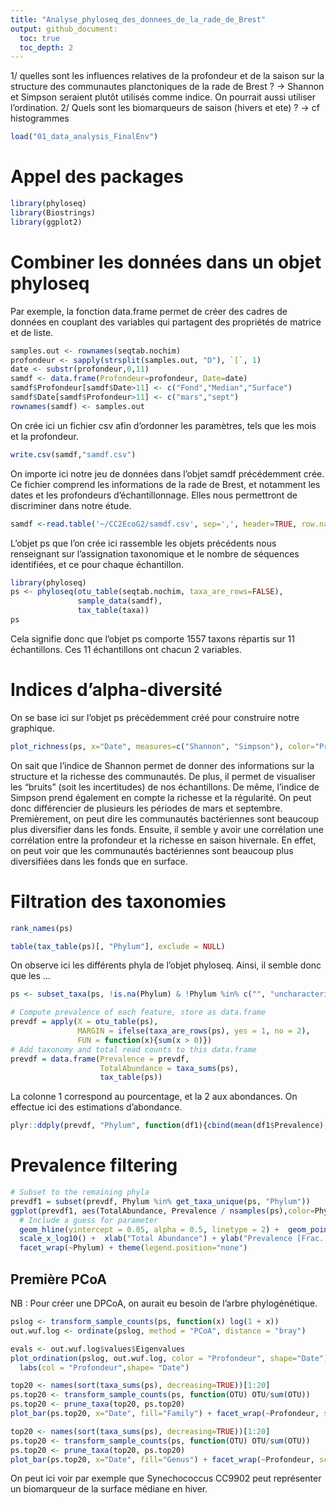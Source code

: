 ```yaml
---
title: "Analyse_phyloseq_des_donnees_de_la_rade_de_Brest"
output: github_document:
  toc: true
  toc_depth: 2
---
```


1/ quelles sont les influences relatives de la profondeur et de la saison sur la structure des communautes planctoniques de la rade de Brest ? 
-> Shannon et Simpson seraient plutôt utilisés comme indice. On pourrait aussi utiliser l'ordination. 
2/ Quels sont les biomarqueurs de saison (hivers et ete) ?
-> cf histogrammes

```r
load("01_data_analysis_FinalEnv")
```

# Appel des packages
```r
library(phyloseq)
library(Biostrings)
library(ggplot2)
```

# Combiner les données dans un objet phyloseq
Par exemple, la fonction data.frame permet de créer des cadres de données en couplant des variables qui partagent des propriétés de matrice et de liste.
```r
samples.out <- rownames(seqtab.nochim)
profondeur <- sapply(strsplit(samples.out, "D"), `[`, 1)
date <- substr(profondeur,0,11)
samdf <- data.frame(Profondeur=profondeur, Date=date)
samdf$Profondeur[samdf$Date>11] <- c("Fond","Median","Surface")
samdf$Date[samdf$Profondeur>11] <- c("mars","sept")
rownames(samdf) <- samples.out
```

On crée ici un fichier csv afin d'ordonner les paramètres, tels que les mois et la profondeur.
```r
write.csv(samdf,"samdf.csv")
```

On importe ici notre jeu de données dans l'objet samdf précédemment crée. Ce fichier comprend les informations de la rade de Brest, et notamment les dates et les profondeurs d'échantillonnage. Elles nous permettront de discriminer dans notre étude.
```r
samdf <-read.table('~/CC2EcoG2/samdf.csv', sep=',', header=TRUE, row.names=1)
```

L'objet ps que l'on crée ici rassemble les objets précédents nous renseignant sur l'assignation taxonomique et le nombre de séquences identifiées, et ce pour chaque échantillon.
```r
library(phyloseq)
ps <- phyloseq(otu_table(seqtab.nochim, taxa_are_rows=FALSE), 
               sample_data(samdf), 
               tax_table(taxa))
ps
```
Cela signifie donc que l'objet ps comporte 1557 taxons répartis sur 11 échantillons. Ces 11 échantillons ont chacun 2 variables. 

# Indices d'alpha-diversité
On se base ici sur l'objet ps précédemment créé pour construire notre graphique. 
```r
plot_richness(ps, x="Date", measures=c("Shannon", "Simpson"), color="Profondeur")
```
On sait que l'indice de Shannon permet de donner des informations sur la structure et la richesse des communautés. De plus, il permet de visualiser les "bruits" (soit les incertitudes) de nos échantillons. De même, l'indice de Simpson prend également en compte la richesse et la régularité.
On peut donc différencier de plusieurs les périodes de mars et septembre. Premièrement, on peut dire les communautés bactériennes sont beaucoup plus diversifier dans les fonds. Ensuite, il semble y avoir une corrélation une corrélation entre la profondeur et la richesse en saison hivernale. En effet, on peut voir que les communautés bactériennes sont beaucoup plus diversifiées dans les fonds que en surface. 

# Filtration des taxonomies
```r
rank_names(ps)
```

```r
table(tax_table(ps)[, "Phylum"], exclude = NULL)
```
On observe ici les différents phyla de l'objet phyloseq. Ainsi, il semble donc que les ... 

```r
ps <- subset_taxa(ps, !is.na(Phylum) & !Phylum %in% c("", "uncharacterized"))
```

```r
# Compute prevalence of each feature, store as data.frame
prevdf = apply(X = otu_table(ps),
               MARGIN = ifelse(taxa_are_rows(ps), yes = 1, no = 2),
               FUN = function(x){sum(x > 0)})
# Add taxonomy and total read counts to this data.frame
prevdf = data.frame(Prevalence = prevdf,
                    TotalAbundance = taxa_sums(ps),
                    tax_table(ps))
```

La colonne 1 correspond au pourcentage, et la 2 aux abondances. On effectue ici des estimations d'abondance. 
```r
plyr::ddply(prevdf, "Phylum", function(df1){cbind(mean(df1$Prevalence),sum(df1$Prevalence))})
```

# Prevalence filtering

```r
# Subset to the remaining phyla
prevdf1 = subset(prevdf, Phylum %in% get_taxa_unique(ps, "Phylum"))
ggplot(prevdf1, aes(TotalAbundance, Prevalence / nsamples(ps),color=Phylum)) +
  # Include a guess for parameter
  geom_hline(yintercept = 0.05, alpha = 0.5, linetype = 2) +  geom_point(size = 2, alpha = 0.7) +
  scale_x_log10() +  xlab("Total Abundance") + ylab("Prevalence [Frac. Samples]") +
  facet_wrap(~Phylum) + theme(legend.position="none")
```

## Première PCoA
NB : Pour créer une DPCoA, on aurait eu besoin de l'arbre phylogénétique.
```r
pslog <- transform_sample_counts(ps, function(x) log(1 + x))
out.wuf.log <- ordinate(pslog, method = "PCoA", distance = "bray")
```

```r
evals <- out.wuf.log$values$Eigenvalues
plot_ordination(pslog, out.wuf.log, color = "Profondeur", shape="Date") +
  labs(col = "Profondeur",shape= "Date")
```

```r
top20 <- names(sort(taxa_sums(ps), decreasing=TRUE))[1:20]
ps.top20 <- transform_sample_counts(ps, function(OTU) OTU/sum(OTU))
ps.top20 <- prune_taxa(top20, ps.top20)
plot_bar(ps.top20, x="Date", fill="Family") + facet_wrap(~Profondeur, scales="free_x")
```

```r
top20 <- names(sort(taxa_sums(ps), decreasing=TRUE))[1:20]
ps.top20 <- transform_sample_counts(ps, function(OTU) OTU/sum(OTU))
ps.top20 <- prune_taxa(top20, ps.top20)
plot_bar(ps.top20, x="Date", fill="Genus") + facet_wrap(~Profondeur, scales="free_x")
```
On peut ici voir par exemple que Synechococcus CC9902 peut représenter un biomarqueur de la surface médiane en hiver.












